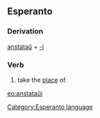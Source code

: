 ==Esperanto==
===Derivation===
[[anstataŭ]] + [[-i]]
===Verb===
# take the [[place]] of.

{{Universala Vortaro}}
[[eo:anstataŭi]]
[[Category:Esperanto language]]